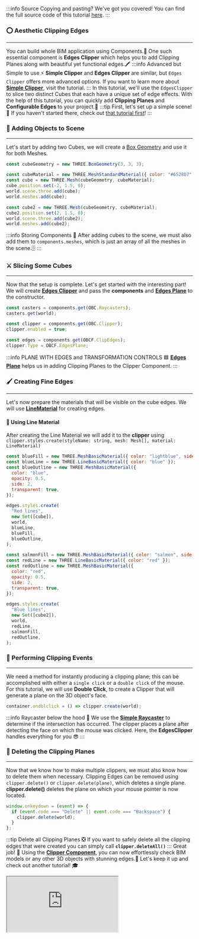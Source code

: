 :::info Source
Copying and pasting? We've got you covered! You can find the full source code of this tutorial [here](https://github.com/ThatOpen/engine_components/blob/main/packages/front/src/core/EdgesClipper/example.ts).
:::

### ⭕️ Aesthetic Clipping Edges
---
You can build whole BIM application using Components.💪
One such essential component is **Edges Clipper** which helps you to add Clipping Planes along
with beautiful yet functional edges.🖍️
:::info Advanced but Simple to use
⚡️ **Simple Clipper** and **Edges Clipper** are similar, but `Edges Clipper` offers more advanced options.
If you want to learn more about **[Simple Clipper](SimpleClipper.mdx)**, visit the tutorial.
:::
In this tutorial, we'll use the `EdgesClipper` to slice two distinct Cubes that each have a unique set of edge effects.
With the help of this tutorial, you can quickly add **Clipping Planes** and **Configurable Edges** to your project.🚀
:::tip First, let's set up a simple scene!
👀 If you haven't started there, check out [that tutorial first](SimpleScene.mdx)!
:::
### 🧩 Adding Objects to Scene
---
Let's start by adding two Cubes, we will create a [Box Geometry](https://threejs.org/docs/index.html?q=box#api/en/geometries/BoxGeometry) and use it for both Meshes.

```js
const cubeGeometry = new THREE.BoxGeometry(3, 3, 3);

const cubeMaterial = new THREE.MeshStandardMaterial({ color: "#6528D7" });
const cube = new THREE.Mesh(cubeGeometry, cubeMaterial);
cube.position.set(-2, 1.5, 0);
world.scene.three.add(cube);
world.meshes.add(cube);

const cube2 = new THREE.Mesh(cubeGeometry, cubeMaterial);
cube2.position.set(2, 1.5, 0);
world.scene.three.add(cube2);
world.meshes.add(cube2);
```
:::info Storing Components
🧰 After adding cubes to the scene, we must also add them to `components.meshes`,
which is just an array of all the meshes in the scene.🗄️
:::
### ⚔️ Slicing Some Cubes
---
Now that the setup is complete. Let's get started with the interesting part!
We will create **[Edges Clipper](../api/classes/components.EdgesClipper)** and pass the **components** and
**[Edges Plane](../api/classes/components.EdgesPlane)** to the constructor.

```js
const casters = components.get(OBC.Raycasters);
casters.get(world);

const clipper = components.get(OBC.Clipper);
clipper.enabled = true;

const edges = components.get(OBCF.ClipEdges);
clipper.Type = OBCF.EdgesPlane;
```
:::info PLANE WITH EDGES and TRANSFORMATION CONTROLS
🟦 **[Edges Plane](../api/classes/components.EdgesPlane)** helps us in adding Clipping Planes to the Clipper Component.
:::
### 🖌️ Creating Fine Edges
---
Let's now prepare the materials that will be visible on the cube edges.
We will use **[LineMaterial](https://threejs.org/examples/?q=line#webgl_lines_fat)** for creating edges.
#### 💫 Using Line Material
After creating the Line Material we will add it to the **clipper**
using `clipper.styles.create(styleName: string, mesh: Mesh[], material: LineMaterial)`

```js
const blueFill = new THREE.MeshBasicMaterial({ color: "lightblue", side: 2 });
const blueLine = new THREE.LineBasicMaterial({ color: "blue" });
const blueOutline = new THREE.MeshBasicMaterial({
  color: "blue",
  opacity: 0.5,
  side: 2,
  transparent: true,
});

edges.styles.create(
  "Red lines",
  new Set([cube]),
  world,
  blueLine,
  blueFill,
  blueOutline,
);

const salmonFill = new THREE.MeshBasicMaterial({ color: "salmon", side: 2 });
const redLine = new THREE.LineBasicMaterial({ color: "red" });
const redOutline = new THREE.MeshBasicMaterial({
  color: "red",
  opacity: 0.5,
  side: 2,
  transparent: true,
});

edges.styles.create(
  "Blue lines",
  new Set([cube2]),
  world,
  redLine,
  salmonFill,
  redOutline,
);
```
### 🤝 Performing Clipping Events
---
We need a method for instantly producing a clipping plane;
this can be accomplished with either a `single click` or a `double click` of the mouse.
For this tutorial, we will use **Double Click**, to create a Clipper that will generate a
plane on the 3D object's face.

```js
container.ondblclick = () => clipper.create(world);
```
:::info Raycaster below the hood 🎩
We use the **[Simple Raycaster](SimpleRaycaster.mdx)** to determine if the intersection has occurred.
The clipper places a plane after detecting the face on which the mouse was clicked.
Here, the **EdgesClipper** handles everything for you 😎
:::
### 🧹 Deleting the Clipping Planes
---
Now that we know how to make multiple clippers, we must also know how to delete them when necessary.
Clipping Edges can be removed using `clipper.delete()` or `clipper.delete(plane)`, which deletes a single plane.
**clipper.delete()** deletes the plane on which your mouse pointer is now located.

```js
window.onkeydown = (event) => {
  if (event.code === "Delete" || event.code === "Backspace") {
    clipper.delete(world);
  }
};
```
:::tip Delete all Clipping Planes
❎ If you want to safely delete all the clipping edges that were created you can simply call
**`clipper.deleteAll()`**
:::
Great job! 🎉 Using the **[Clipper Component](../api/classes/components.SimpleClipper)**,
you can now effortlessly check BIM models or any other 3D objects with stunning edges.🧐
Let's keep it up and check out another tutorial! 🎓



<iframe src="https://thatopen.github.io/engine_components/examples/EdgesClipper"></iframe>